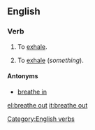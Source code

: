 ==English==

===Verb===
{{en-verb|inf=to [[breathe]] [[out]]|breathes out|breathing out|breathed out}}

# {{intransitive}} To [[exhale]].
# {{transitive}} To [[exhale]] (''something'').

====Antonyms====
*[[breathe in]]
[[Category:English verbs]]

[[el:breathe out]]
[[it:breathe out]]